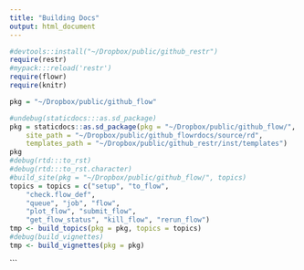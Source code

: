 ```yaml
---
title: "Building Docs"
output: html_document
---
```



```r
#devtools::install("~/Dropbox/public/github_restr")
require(restr)
#mypack:::reload('restr')
require(flowr)
require(knitr)

pkg = "~/Dropbox/public/github_flow"

#undebug(staticdocs:::as.sd_package)
pkg = staticdocs::as.sd_package(pkg = "~/Dropbox/public/github_flow/",
	site_path = "~/Dropbox/public/github_flowrdocs/source/rd",
	templates_path = "~/Dropbox/public/github_restr/inst/templates")
pkg
#debug(rtd:::to_rst)
#debug(rtd:::to_rst.character)
#build_site(pkg = "~/Dropbox/public/github_flow/", topics)
topics = topics = c("setup", "to_flow",
	"check.flow_def",
	"queue", "job", "flow", 
	"plot_flow", "submit_flow",
	"get_flow_status", "kill_flow", "rerun_flow")
tmp <- build_topics(pkg = pkg, topics = topics)
#debug(build_vignettes)
tmp <- build_vignettes(pkg = pkg)


```

```

